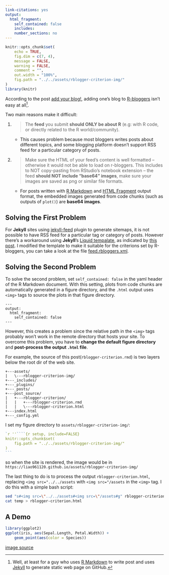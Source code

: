 ```yaml
---
link-citations: yes
output:
  html_fragment:
    self_contained: false
    includes:
    number_sections: no
---
```

<!--For external images, set self_contained: false-->

<!--yaml
---
layout: post
mermaid: false
mathjax2: false
mathjax: false
highlight: true
title: "Some Criterions for 'Adding Blog' to R-bloggers"
description: "A demo for fixing problems that may be encountered when one wants to add blog to R-bloggers."
tags: [R-bloggers, R Markdown, Jekyll, Web Page]
---
yaml-->

```r
knitr::opts_chunk$set(
	echo = TRUE,
	fig.dim = c(7, 4),
	message = FALSE,
	warning = FALSE,
	comment = "",
	out.width = "100%",
	fig.path = "../../assets/rblogger-criterion-img/"
)
library(knitr)
```

According to the post [add your blog!](https://www.r-bloggers.com/add-your-blog/page/5/), adding one's blog to [R-bloggers](https://www.r-bloggers.com/) isn't easy at all[^easy].
<!--more-->

[^easy]: Well, at least for a guy who uses [R Markdown](https://rmarkdown.rstudio.com) to write post and uses [Jekyll](https://jekyllrb.com/) to generate static web page on GitHub.

Two main reasons make it difficult:

1. > The **feed** you submit **should ONLY be about R** (e.g: with R code, or directly related to the R world/community).
    - This causes problem because most bloggers writes posts about different topics, and some blogging platform doesn't support RSS feed for a particular category of posts.

2. > Make sure the HTML of your feed’s content is well formatted – otherwise it would not be able to load on r-bloggers. This includes to NOT copy-pasting from RStudio’s notebook extension – the feed **should NOT include “base64” images**, make sure your images are saved as png or similar file formats.
    - For posts written with [R Markdown](https://rmarkdown.rstudio.com) and [HTML Fragment](https://rmarkdown.rstudio.com/html_fragment_format.html) output format, the embedded images generated from code chunks (such as outputs of `plot()`) are **base64 images**.


## Solving the First Problem

For **Jekyll** sites using [jekyll-feed](https://github.com/jekyll/jekyll-feed) plugin to generate sitemaps, it is not possible to have RSS feed for a particular tag or category of posts. However there's a workaround using **Jekyll**'s [Liquid tempalate](https://shopify.github.io/liquid/), as indicated by [this post](https://devblog.dymel.pl/2017/02/09/category-rss-feed-in-jekyll/). I modified the template to make it suitable for the criterions set by R-bloggers, you can take a look at the file [feed.rbloggers.xml](https://github.com/liao961120/liao961120.github.io/blob/master/feed.rbloggers.xml).


## Solving the Second Problem

To solve the second problem, set `self_contained: false` in the yaml header of the R Markdown document. With this setting, plots from code chunks are automatically generated in a figure directory, and the `.html` output uses `<img>` tags to source the plots in that figure directory.

```
---
output:
  html_fragment:
    self_contained: false
---
```

However, this creates a problem since the relative path in the `<img>` tags probably won't work in the remote directory that hosts your site. To overcome this problem, you have to **change the default figure directory** and **post-process the output `.html` file**.

For example, the source of this post(`rblogger-criterion.rmd`) is two layers below the root dir of the web site.
```
+---assets/
|   \---rblogger-criterion-img/
+---_includes/
+---_plugins/
+---_posts/
+---post_source/
|   +---rblogger-criterion/
|   |   +---rblogger-criterion.rmd
|   |   \---rblogger-criterion.html
+---index.html
+---_config.yml
```

I set my figure directory to `assets/rblogger-criterion-img/`:

````r
`r ''````{r setup, include=FALSE}
knitr::opts_chunk$set(
	fig.path = "../../assets/rblogger-criterion-img/"
)
```
````

so when the site is rendered, the image would be in `https://liao961120.github.io/assets/rblogger-criterion-img/`

The last thing to do is to process the output `rblogger-criterion.html`, replacing `<img src="../../assets` with `<img src="/assets` in the `<img>` tag. I do this with a simple bash script:

```bash
sed "s#<img src=\"../../assets#<img src=\"/assets#g" rblogger-criterion.html > temp
cat temp > rblogger-criterion.html
```

## A Demo

```r
library(ggplot2)
ggplot(iris, aes(Sepal.Length, Petal.Width)) +
    geom_point(aes(color = Species))
```

[image source](/assets/rblogger-criterion-img/iris-1.png)
